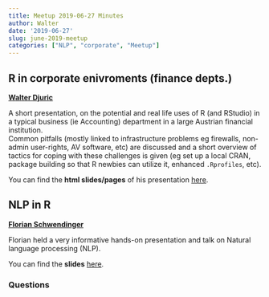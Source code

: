 ```yaml
---
title: Meetup 2019-06-27 Minutes
author: Walter
date: '2019-06-27'
slug: june-2019-meetup
categories: ["NLP", "corporate", "Meetup"]
--- 
```


## R in corporate enivroments (finance depts.) 
[**Walter Djuric**](https://www.linkedin.com/in/walterdjuric/)

A short presentation, on the potential and real life uses of R (and RStudio) in a typical business (ie Accounting) department in a large Austrian financial institution.     
Common pitfalls (mostly linked to infrastructure problems eg firewalls, non-admin user-rights, AV software, etc) are discussed and a short overview of tactics for  coping with these challenges is given (eg set up a local CRAN, package building so that R newbies can utilize it, enhanced `.Rprofiles`, etc).   

You can find the **html slides/pages** of his presentation [here](/slides/VR-2019-06-27_WDpres.html).


## NLP in R
[**Florian Schwendinger**](https://www.wu.ac.at/statmath/faculty-staff/faculty/fschwendinger)

Florian held a very informative hands-on presentation and talk on Natural language processing (NLP).  

You can find the **slides** [here](/slides/NLP_in_R_presentation.pdf).

### Questions

